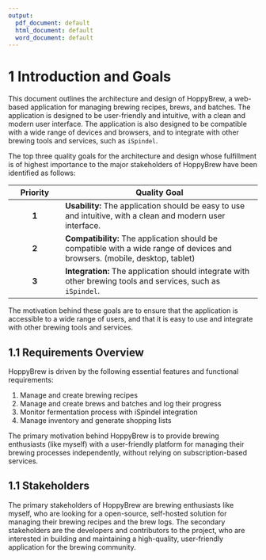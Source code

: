 ```yaml
---
output:
  pdf_document: default
  html_document: default
  word_document: default
---
```

# 1 Introduction and Goals

This document outlines the architecture and design of HoppyBrew, a web-based application for managing brewing recipes, brews, and batches. The application is designed to be user-friendly and intuitive, with a clean and modern user interface. The application is also designed to be compatible with a wide range of devices and browsers, and to integrate with other brewing tools and services, such as `iSpindel`. 

The top three quality goals for the architecture and design whose fulfillment is of highest importance to the major stakeholders of HoppyBrew have been identified as follows:

| **Priority** | **Quality Goal** |
|:-:|-----------|
| **1** | **Usability:** The application should be easy to use and intuitive, with a clean and modern user interface. |
| **2** | **Compatibility:** The application should be compatible with a wide range of devices and browsers. (mobile, desktop, tablet) |
| **3** | **Integration:** The application should integrate with other brewing tools and services, such as `iSpindel`. |

The motivation behind these goals are to ensure that the application is accessible to a wide range of users, and that it is easy to use and integrate with other brewing tools and services. 

## 1.1 Requirements Overview

HoppyBrew is driven by the following essential features and functional requirements:

1. Manage and create brewing recipes
2. Manage and create brews and batches and log their progress
3. Monitor fermentation process with iSpindel integration
4. Manage inventory and generate shopping lists

The primary motivation behind HoppyBrew is to provide brewing enthusiasts (like myself) with a user-friendly platform for managing their brewing processes independently, without relying on subscription-based services.

## 1.1 Stakeholders

The primary stakeholders of HoppyBrew are brewing enthusiasts like myself, who are looking for a open-source, self-hosted solution for managing their brewing recipes and the brew logs. The secondary stakeholders are the developers and contributors to the project, who are interested in building and maintaining a high-quality, user-friendly application for the brewing community.